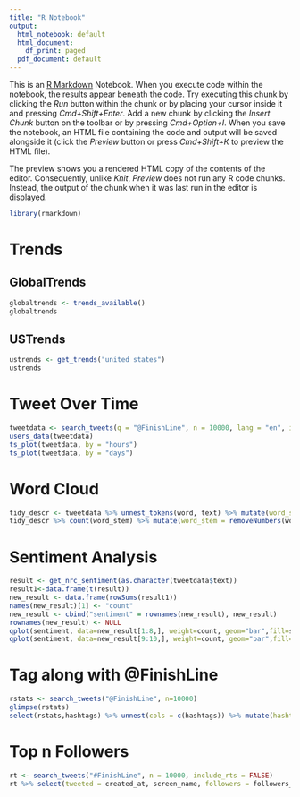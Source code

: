 ```yaml
---
title: "R Notebook"
output:
  html_notebook: default
  html_document:
    df_print: paged
  pdf_document: default
---
```


This is an [R Markdown](http://rmarkdown.rstudio.com) Notebook. When you execute code within the notebook, the results appear beneath the code. 
Try executing this chunk by clicking the *Run* button within the chunk or by placing your cursor inside it and pressing *Cmd+Shift+Enter*. 
Add a new chunk by clicking the *Insert Chunk* button on the toolbar or by pressing *Cmd+Option+I*.
When you save the notebook, an HTML file containing the code and output will be saved alongside it (click the *Preview* button or press *Cmd+Shift+K* to preview the HTML file). 

The preview shows you a rendered HTML copy of the contents of the editor. Consequently, unlike *Knit*, *Preview* does not run any R code chunks. Instead, the output of the chunk when it was last run in the editor is displayed.

```r
library(rmarkdown)
```


# Trends
 
## GlobalTrends
```r
globaltrends <- trends_available()
globaltrends
```
## USTrends
```r
ustrends <- get_trends("united states")
ustrends
```

# Tweet Over Time
```r
tweetdata <- search_tweets(q = "@FinishLine", n = 10000, lang = "en", include_rts = F)
users_data(tweetdata)
ts_plot(tweetdata, by = "hours")
ts_plot(tweetdata, by = "days")
```
# Word Cloud

```r
tidy_descr <- tweetdata %>% unnest_tokens(word, text) %>% mutate(word_stem = wordStem(word)) %>% anti_join(stop_words, by = "word") %>% filter(!grepl("\\.|http", word))
tidy_descr %>% count(word_stem) %>% mutate(word_stem = removeNumbers(word_stem)) %>% with(wordcloud(word_stem, n, max.words = 100, colors = palette_light()))
```


# Sentiment Analysis

```r
result <- get_nrc_sentiment(as.character(tweetdata$text))
result1<-data.frame(t(result))
new_result <- data.frame(rowSums(result1))
names(new_result)[1] <- "count"
new_result <- cbind("sentiment" = rownames(new_result), new_result)
rownames(new_result) <- NULL
qplot(sentiment, data=new_result[1:8,], weight=count, geom="bar",fill=sentiment)+ggtitle("finishline Sentiments")
qplot(sentiment, data=new_result[9:10,], weight=count, geom="bar",fill=sentiment)+ggtitle("finishline Sentiments")
```
# Tag along with @FinishLine
```r
rstats <- search_tweets("@FinishLine", n=10000) 
glimpse(rstats)
select(rstats,hashtags) %>% unnest(cols = c(hashtags)) %>% mutate(hashtags = tolower(hashtags)) %>% count(hashtags, sort=TRUE) %>% filter(hashtags != "rstats") %>% top_n(20)
```

# Top n Followers
```r
rt <- search_tweets("#FinishLine", n = 10000, include_rts = FALSE)
rt %>% select(tweeted = created_at, screen_name, followers = followers_count) %>% head(20) %>% kable() %>% column_spec(1:3, width = c("45%", "35%", "20%")) %>% kable_styling()
```





